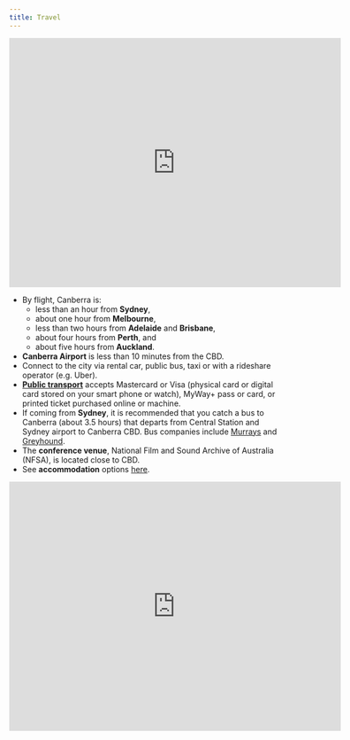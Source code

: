 ```yaml
---
title: Travel
---
```



<iframe src="https://www.google.com/maps/embed?pb=!1m18!1m12!1m3!1d15876200.543681823!2d134.7546443691398!3d-31.3879577021266!2m3!1f0!2f0!3f0!3m2!1i1024!2i768!4f13.1!3m3!1m2!1s0x6b164ca3b20b34bb%3A0x400ea6ea7695970!2sCanberra%20ACT!5e0!3m2!1sen!2sau!4v1744955267630!5m2!1sen!2sau" width="600" height="450" style="border:0;" allowfullscreen="" loading="lazy" referrerpolicy="no-referrer-when-downgrade"></iframe>

- By flight, Canberra is:
  - less than an hour from **Sydney**, 
  - about one hour from **Melbourne**,
  - less than two hours from **Adelaide** and **Brisbane**, 
  - about four hours from **Perth**, and 
  - about five hours from **Auckland**.
- **Canberra Airport** is less than 10 minutes from the CBD. 
- Connect to the city via rental car, public bus, taxi or with a rideshare operator (e.g. Uber).
- [**Public transport**](https://www.transport.act.gov.au/tickets-and-myway) accepts Mastercard or Visa (physical card or digital card stored on your smart phone or watch), MyWay+ pass or card, or printed ticket purchased online or machine. 
- If coming from **Sydney**, it is recommended that you catch a bus to Canberra (about 3.5 hours) that departs from Central Station and Sydney airport to Canberra CBD. Bus companies include [Murrays](https://www.murrays.com.au/express-services/canberra-sydney-timetable) and [Greyhound](https://www.greyhound.com.au/buses/sydney-to-canberra).
- The **conference venue**, National Film and Sound Archive of Australia (NFSA), is located close to CBD.
- See **accommodation** options [here](accommodation.html). 

<iframe src="https://www.google.com/maps/embed?pb=!1m18!1m12!1m3!1d6513.833971568854!2d149.118880076434!3d-35.283190172718356!2m3!1f0!2f0!3f0!3m2!1i1024!2i768!4f13.1!3m3!1m2!1s0x6b164d413ae340f9%3A0x1c7341ae4d3e2e31!2sNational%20Film%20and%20Sound%20Archive%20of%20Australia%20(NFSA)!5e0!3m2!1sen!2sau!4v1744955618889!5m2!1sen!2sau" width="600" height="450" style="border:0;" allowfullscreen="" loading="lazy" referrerpolicy="no-referrer-when-downgrade"></iframe>
